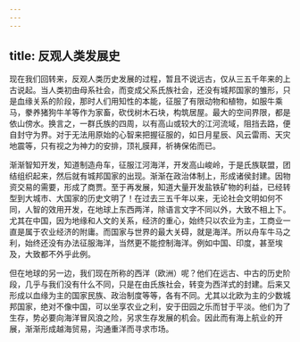 ```yaml
---
---
---
```

title: 反观人类发展史
---




现在我们回转来，反观人类历史发展的过程，暂且不说远古，仅从三五千年来的上古说起。当人类初由母系社会，而变成父系氏族社会，还没有城邦国家的雏形，只是血缘关系的阶段，那时人们用知性的本能，征服了有限动物和植物，如服牛乘马，豢养猪狗牛羊等作为家畜，砍伐树木石块，构筑居屋。最大的空间界限，都是依山傍水。换言之，一群氏族的四周，以有高山或较大的江河流域，阻挡去路，便自封守为界。对于无法用原始的心智来把握征服的，如日月星辰、风云雷雨、天灾地震等，只有视之为神力的安排，顶礼膜拜，祈祷保佑而已。

渐渐智知开发，知道制造舟车，征服江河海洋，开发高山峻岭，于是氏族联盟，团结组织起来，然后就有城邦国家的出现。渐渐在政治体制上，形成诸侯封建。因物资交易的需要，形成了商贾。至于再发展，知道大量开发盐铁矿物的利益，已经转型到大城市、大国家的历史文明了！在过去三五千年以来，无论社会文明如何不同，人智的效用开发，在地球上东西两洋，除语言文字不同以外，大致不相上下。尤其在中国，因为地缘和人文的关系，经济的重心，始终只以农业为主，工商业一直是属于农业经济的附庸。而国家与世界的最大关碍，就是海洋。所以舟车牛马之利，始终还没有办法征服海洋，当然更不能控制海洋。例如中国、印度，甚至埃及，大致都不外乎此例。

但在地球的另一边，我们现在所称的西洋（欧洲）呢？他们在远古、中古的历史阶段，几乎与我们没有什么不同，只是在由氏族社会，转变为西洋式的封建。后来又形成以血缘为主的国家民族、政治制度等等，各有不同。尤其以北欧为主的少数城邦国家，绝对不像中国，可以坐享农业之利，安于田园之乐而甘于平淡。他们为了生存，势必要向海洋冒风浪之险，另求生存发展的机会。因此而有海上航业的开展，渐渐形成越海贸易，沟通重洋而寻求市场。